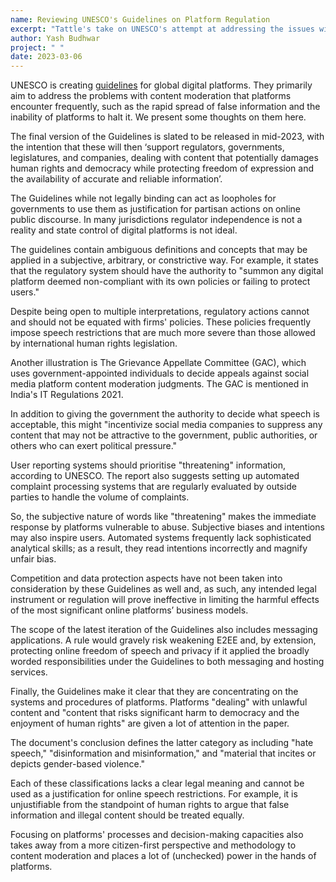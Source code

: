 ```yaml
---
name: Reviewing UNESCO's Guidelines on Platform Regulation
excerpt: "Tattle's take on UNESCO's attempt at addressing the issues with content moderation"
author: Yash Budhwar
project: " "
date: 2023-03-06
---
```


UNESCO is creating [guidelines](https://unesdoc.unesco.org/ark:/48223/pf0000384031.locale=en) for global digital platforms. They primarily aim
to address the problems with content moderation that platforms encounter frequently, such as the rapid spread of false information and the
inability of platforms to halt it. We present some thoughts on them here.

The final version of the Guidelines is slated to be released in mid-2023, with the intention that these will then ‘support regulators, governments,
legislatures, and companies, dealing with content that potentially damages human rights and democracy while protecting freedom of expression and
the availability of accurate and reliable information’.

The Guidelines while not legally binding can act as loopholes for governments to use them as justification for partisan actions on online public
discourse. In many jurisdictions regulator independence is not a reality and state control of digital platforms is not ideal.

The guidelines contain ambiguous definitions and concepts that may be applied in a subjective, arbitrary, or constrictive way. For example,
it states that the regulatory system should have the authority to "summon any digital platform deemed non-compliant with its own policies
or failing to protect users."

Despite being open to multiple interpretations, regulatory actions cannot and should not be equated with firms' policies. These policies
frequently impose speech restrictions that are much more severe than those allowed by international human rights legislation.

Another illustration is The Grievance Appellate Committee (GAC), which uses government-appointed individuals to decide appeals against
social media platform content moderation judgments. The GAC is mentioned in India's IT Regulations 2021.

In addition to giving the government the authority to decide what speech is acceptable, this might "incentivize social media companies to
suppress any content that may not be attractive to the government, public authorities, or others who can exert political pressure."

User reporting systems should prioritise "threatening" information, according to UNESCO. The report also suggests setting up automated complaint
processing systems that are regularly evaluated by outside parties to handle the volume of complaints.

So, the subjective nature of words like "threatening" makes the immediate response by platforms vulnerable to abuse. Subjective biases and
intentions may also inspire users. Automated systems frequently lack sophisticated analytical skills; as a result, they read intentions incorrectly
and magnify unfair bias.

Competition and data protection aspects have not been taken into consideration by these Guidelines as well and, as such, any intended
legal instrument or regulation will prove ineffective in limiting the harmful effects of the most significant online platforms’ business models.

The scope of the latest iteration of the Guidelines also includes messaging applications. A rule would gravely risk weakening E2EE and, by
extension, protecting online freedom of speech and privacy if it applied the broadly worded responsibilities under the Guidelines to both messaging
and hosting services.

Finally, the Guidelines make it clear that they are concentrating on the systems and procedures of platforms. Platforms "dealing" with unlawful
content and "content that risks significant harm to democracy and the enjoyment of human rights" are given a lot of attention in the paper.

The document's conclusion defines the latter category as including "hate speech," "disinformation and misinformation," and "material that incites
or depicts gender-based violence."

Each of these classifications lacks a clear legal meaning and cannot be used as a justification for online speech restrictions. For example, it
is unjustifiable from the standpoint of human rights to argue that false information and illegal content should be treated equally.

Focusing on platforms' processes and decision-making capacities also takes away from a more citizen-first perspective and methodology to content
moderation and places a lot of (unchecked) power in the hands of platforms.
